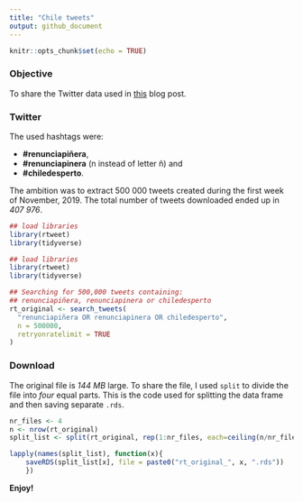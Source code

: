 ```yaml
---
title: "Chile tweets"
output: github_document
---
```


```r
knitr::opts_chunk$set(echo = TRUE)
```


### Objective 

To share the Twitter data used in [this]() blog post.

### Twitter

The used hashtags were:

- **#renunciapiñera**, 
- **#renunciapinera** (n instead of letter ñ) and
- **#chiledesperto**.
 
The ambition was to extract 500 000 tweets created during the first week of November, 2019. The total number of tweets downloaded ended up in *407 976*.

```r
## load libraries
library(rtweet)
library(tidyverse)
```

```r
## load libraries
library(rtweet)
library(tidyverse)

## Searching for 500,000 tweets containing: 
## renunciapiñera, renunciapinera or chiledesperto
rt_original <- search_tweets(
  "renunciapiñera OR renunciapinera OR chiledesperto",
  n = 500000,
  retryonratelimit = TRUE
)
```


### Download

The original file is *144 MB* large. To share the file, I used `split` to divide the file into *four* equal parts. This is the code used for splitting the data frame and then saving separate `.rds`.

```r
nr_files <- 4
n <- nrow(rt_original)
split_list <- split(rt_original, rep(1:nr_files, each=ceiling(n/nr_files)))

lapply(names(split_list), function(x){
    saveRDS(split_list[x], file = paste0("rt_original_", x, ".rds"))
    })
```


**Enjoy!**

